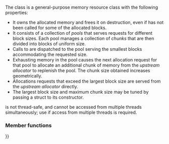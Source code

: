 {{cpp/memory/pmr/title|unsynchronized_pool_resource}}
{{cpp/memory/unsynchronized_pool_resource/navbar}}
{{ddcl|header=memory_resource|since=c++17|
class unsynchronized_pool_resource : public std::pmr::memory_resource;
}}

The class {{tt|std::pmr::unsynchronized_pool_resource}} is a general-purpose memory resource class with the following properties:
* It owns the allocated memory and frees it on destruction, even if {{tt|deallocate}} has not been called for some of the allocated blocks.
* It consists of a collection of ''pools'' that serves requests for different block sizes. Each pool manages a collection of ''chunks'' that are then divided into blocks of uniform size.
* Calls to {{ltt|cpp/memory/unsynchronized_pool_resource/do_allocate}} are dispatched to the pool serving the smallest blocks accommodating the requested size.
* Exhausting memory in the pool causes the next allocation request for that pool to allocate an additional chunk of memory from the ''upstream allocator'' to replenish the pool. The chunk size obtained increases geometrically.
* Allocations requests that exceed the largest block size are served from the ''upstream allocator'' directly.
* The largest block size and maximum chunk size may be tuned by passing a {{lc|std::pmr::pool_options}} struct to its constructor.

{{tt|unsynchronized_pool_resource}} is not thread-safe, and cannot be accessed from multiple threads simultaneously; use {{ltt|cpp/memory/synchronized_pool_resource}} if access from multiple threads is required.

===Member functions===
{{dsc begin}}
{{dsc inc|cpp/memory/unsynchronized_pool_resource/dsc constructor}}
{{dsc inc|cpp/memory/unsynchronized_pool_resource/dsc destructor}}
{{dsc inc|cpp/memory/unsynchronized_pool_resource/dsc operator{{=}}}}

{{dsc h2|Public member functions}}
{{dsc inc|cpp/memory/unsynchronized_pool_resource/dsc release}}
{{dsc inc|cpp/memory/unsynchronized_pool_resource/dsc upstream_resource}}
{{dsc inc|cpp/memory/unsynchronized_pool_resource/dsc options}}

{{dsc h2|Protected member functions}}
{{dsc inc|cpp/memory/unsynchronized_pool_resource/dsc do_allocate}}
{{dsc inc|cpp/memory/unsynchronized_pool_resource/dsc do_deallocate}}
{{dsc inc|cpp/memory/unsynchronized_pool_resource/dsc do_is_equal}}
{{dsc end}}

{{langlinks|es|ja|ru|zh}}